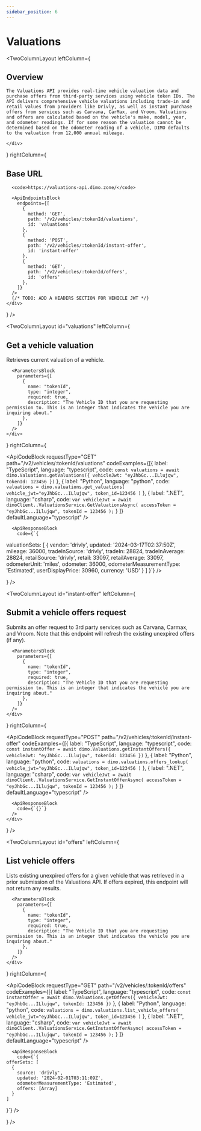 ```yaml
---
sidebar_position: 6
---
```


# Valuations

<TwoColumnLayout
  leftColumn={
    <div>
      <h2>Overview</h2>

    The Valuations API provides real-time vehicle valuation data and purchase offers from third-party services using vehicle token IDs. The API delivers comprehensive vehicle valuations including trade-in and retail values from providers like Drivly, as well as instant purchase offers from services such as Carvana, CarMax, and Vroom. Valuations and offers are calculated based on the vehicle's make, model, year, and odometer readings. If for some reason the valuation cannot be determined based on the odometer reading of a vehicle, DIMO defaults to the valuation from 12,000 annual mileage.

    </div>
  }
  rightColumn={
    <div>
     <h2>Base URL</h2>

      <code>https://valuations-api.dimo.zone/</code>

      <ApiEndpointsBlock
        endpoints={[
          {
            method: 'GET',
            path: '/v2/vehicles/:tokenId/valuations',
            id: 'valuations'
          },
          {
            method: 'POST',
            path: '/v2/vehicles/:tokenId/instant-offer',
            id: 'instant-offer'
          },
          {
            method: 'GET',
            path: '/v2/vehicles/:tokenId/offers',
            id: 'offers'
          },
        ]}
      />
      {/* TODO: ADD A HEADERS SECTION FOR VEHICLE JWT */}
    </div>
  }
/>

<TwoColumnLayout
  id="valuations"
  leftColumn={
    <div>
      <h2>Get a vehicle valuation</h2>
      Retrieves current valuation of a vehicle.

      <ParametersBlock
        parameters={[
          {
            name: "tokenId",
            type: "integer",
            required: true,
            description: "The Vehicle ID that you are requesting permission to. This is an integer that indicates the vehicle you are inquiring about."
          },
        ]}
      />
    </div>
  }
  rightColumn={
    <div>
      <ApiCodeBlock
        requestType="GET"
        path="/v2/vehicles/:tokenId/valuations"
        codeExamples={[{
            label: "TypeScript",
            language: "typescript",
            code: `const valuations = await dimo.Valuations.getValuations({
    vehicleJwt: "eyJhbGc...ILlujqw",
    tokenId: 123456
  })`
          },
          {
            label: "Python",
            language: "python",
            code: `valuations = dimo.valuations.get_valuations(
    vehicle_jwt="eyJhbGc...ILlujqw",
    token_id=123456
  )`
          },
          {
            label: ".NET",
            language: "csharp",
            code: `var vehicleJwt = await dimoClient..ValuationsService.GetValuationsAsync(
    accessToken = "eyJhbGc...ILlujqw",
    tokenId = 123456
  );`
          }
        ]}
        defaultLanguage="typescript"
      />

      <ApiResponseBlock
        code={`{
  valuationSets: [
    {
      vendor: 'drivly',
      updated: '2024-03-17T02:37:50Z',
      mileage: 36000,
      tradeInSource: 'drivly',
      tradeIn: 28824,
      tradeInAverage: 28824,
      retailSource: 'drivly',
      retail: 33097,
      retailAverage: 33097,
      odometerUnit: 'miles',
      odometer: 36000,
      odometerMeasurementType: 'Estimated',
      userDisplayPrice: 30960,
      currency: 'USD'
    }
  ]
}`}
      />
    </div>
  }
/>

<TwoColumnLayout
  id="instant-offer"
  leftColumn={
    <div>
      <h2>Submit a vehicle offers request</h2>
      Submits an offer request to 3rd party services such as Carvana, Carmax, and Vroom. Note that this endpoint will refresh the existing unexpired offers (if any).

      <ParametersBlock
        parameters={[
          {
            name: "tokenId",
            type: "integer",
            required: true,
            description: "The Vehicle ID that you are requesting permission to. This is an integer that indicates the vehicle you are inquiring about."
          },
        ]}
      />
    </div>
  }
  rightColumn={
    <div>
      <ApiCodeBlock
        requestType="POST"
        path="/v2/vehicles/:tokenId/instant-offer"
        codeExamples={[{
            label: "TypeScript",
            language: "typescript",
            code: `const instantOffer = await dimo.Valuations.getInstantOffers({
    vehicleJwt: "eyJhbGc...ILlujqw",
    tokenId: 123456
  })`
          },
          {
            label: "Python",
            language: "python",
            code: `valuations = dimo.valuations.offers_lookup(
    vehicle_jwt="eyJhbGc...ILlujqw",
    token_id=123456
  )`
          },
          {
            label: ".NET",
            language: "csharp",
            code: `var vehicleJwt = await dimoClient..ValuationsService.GetInstantOfferAsync(
    accessToken = "eyJhbGc...ILlujqw",
    tokenId = 123456
  );`
          }
        ]}
        defaultLanguage="typescript"
      />

      <ApiResponseBlock
        code={`{}`}
      />
    </div>
  }
/>

<TwoColumnLayout
  id="offers"
  leftColumn={
    <div>
      <h2>List vehicle offers</h2>
      Lists existing unexpired offers for a given vehicle that was retrieved in
      a prior submission of the Valuations API. If offers expired, this endpoint
      will not return any results.

      <ParametersBlock
        parameters={[
          {
            name: "tokenId",
            type: "integer",
            required: true,
            description: "The Vehicle ID that you are requesting permission to. This is an integer that indicates the vehicle you are inquiring about."
          },
        ]}
      />
    </div>
  }
  rightColumn={
    <div>
      <ApiCodeBlock
        requestType="GET"
        path="/v2/vehicles/:tokenId/offers"
        codeExamples={[{
            label: "TypeScript",
            language: "typescript",
            code: `const instantOffer = await dimo.Valuations.getOffers({
    vehicleJwt: "eyJhbGc...ILlujqw",
    tokenId: 123456
  })`
          },
          {
            label: "Python",
            language: "python",
            code: `valuations = dimo.valuations.list_vehicle_offers(
    vehicle_jwt="eyJhbGc...ILlujqw",
    token_id=123456
  )`
          },
          {
            label: ".NET",
            language: "csharp",
            code: `var vehicleJwt = await dimoClient..ValuationsService.GetInstantOfferAsync(
    accessToken = "eyJhbGc...ILlujqw",
    tokenId = 123456
  );`
          }
        ]}
        defaultLanguage="typescript"
      />

      <ApiResponseBlock
        code={`{
    offerSets: [
      {
        source: 'drivly',
        updated: '2024-02-01T03:11:09Z',
        odometerMeasurementType: 'Estimated',
        offers: [Array]
      }
    ]
}`}
      />
    </div>
  }
/>

